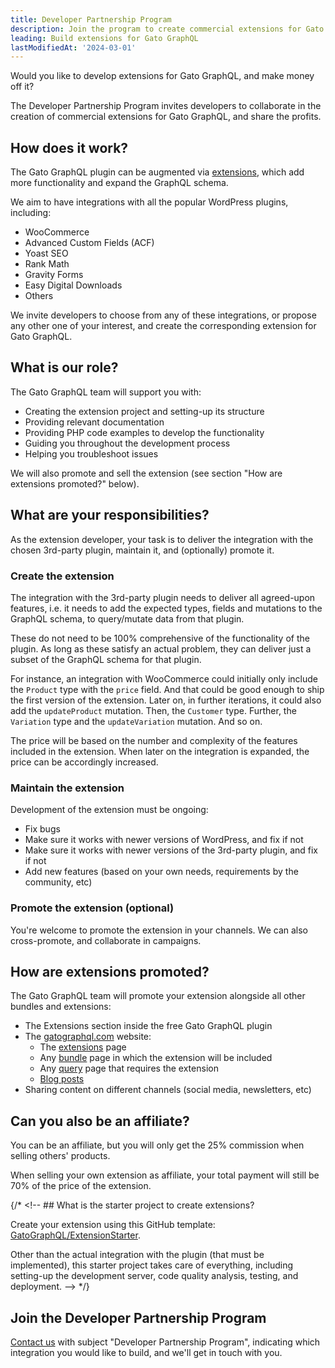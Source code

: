 ```yaml
---
title: Developer Partnership Program
description: Join the program to create commercial extensions for Gato GraphQL and make money
leading: Build extensions for Gato GraphQL
lastModifiedAt: '2024-03-01'
---
```


Would you like to develop extensions for Gato GraphQL, and make money off it?

The Developer Partnership Program invites developers to collaborate in the creation of commercial extensions for Gato GraphQL, and share the profits.

## How does it work?

The Gato GraphQL plugin can be augmented via [extensions](/extensions/), which add more functionality and expand the GraphQL schema.

We aim to have integrations with all the popular WordPress plugins, including:

- WooCommerce
- Advanced Custom Fields (ACF)
- Yoast SEO
- Rank Math
- Gravity Forms
- Easy Digital Downloads
- Others

We invite developers to choose from any of these integrations, or propose any other one of your interest, and create the corresponding extension for Gato GraphQL.

## What is our role?

The Gato GraphQL team will support you with:

- Creating the extension project and setting-up its structure
- Providing relevant documentation
- Providing PHP code examples to develop the functionality
- Guiding you throughout the development process
- Helping you troubleshoot issues

We will also promote and sell the extension (see section "How are extensions promoted?" below).

## What are your responsibilities?

As the extension developer, your task is to deliver the integration with the chosen 3rd-party plugin, maintain it, and (optionally) promote it.

### Create the extension

The integration with the 3rd-party plugin needs to deliver all agreed-upon features, i.e. it needs to add the expected types, fields and mutations to the GraphQL schema, to query/mutate data from that plugin.

These do not need to be 100% comprehensive of the functionality of the plugin. As long as these satisfy an actual problem, they can deliver just a subset of the GraphQL schema for that plugin.

For instance, an integration with WooCommerce could initially only include the `Product` type with the `price` field. And that could be good enough to ship the first version of the extension. Later on, in further iterations, it could also add the `updateProduct` mutation. Then, the `Customer` type. Further, the `Variation` type and the `updateVariation` mutation. And so on.

The price will be based on the number and complexity of the features included in the extension. When later on the integration is expanded, the price can be accordingly increased.

### Maintain the extension

Development of the extension must be ongoing:

- Fix bugs
- Make sure it works with newer versions of WordPress, and fix if not
- Make sure it works with newer versions of the 3rd-party plugin, and fix if not
- Add new features (based on your own needs, requirements by the community, etc)

### Promote the extension (optional)

You're welcome to promote the extension in your channels. We can also cross-promote, and collaborate in campaigns.

## How are extensions promoted?

The Gato GraphQL team will promote your extension alongside all other bundles and extensions:

- The Extensions section inside the free Gato GraphQL plugin
- The [gatographql.com](/) website:
  - The [extensions](/extensions/) page
  - Any [bundle](/bundles/) page in which the extension will be included
  - Any [query](/library/) page that requires the extension
  - [Blog posts](/blog/)
- Sharing content on different channels (social media, newsletters, etc)

## Can you also be an affiliate?

You can be an affiliate, but you will only get the 25% commission when selling others' products.

When selling your own extension as affiliate, your total payment will still be 70% of the price of the extension.

{/* <!-- ## What is the starter project to create extensions?

Create your extension using this GitHub template: [GatoGraphQL/ExtensionStarter](https://github.com/GatoGraphQL/ExtensionStarter).

Other than the actual integration with the plugin (that must be implemented), this starter project takes care of everything, including setting-up the development server, code quality analysis, testing, and deployment. --> */}

## Join the Developer Partnership Program

[Contact us](/contact/) with subject "Developer Partnership Program", indicating which integration you would like to build, and we'll get in touch with you.

